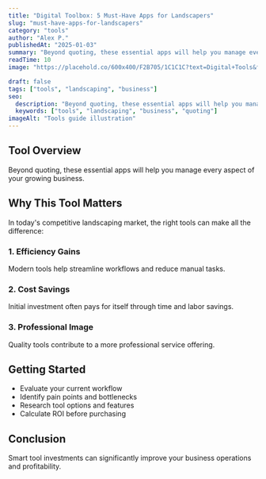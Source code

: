 ```yaml
---
title: "Digital Toolbox: 5 Must-Have Apps for Landscapers"
slug: "must-have-apps-for-landscapers"
category: "tools"
author: "Alex P."
publishedAt: "2025-01-03"
summary: "Beyond quoting, these essential apps will help you manage every aspect of your growing business."
readTime: 10
image: "https://placehold.co/600x400/F2B705/1C1C1C?text=Digital+Tools&font=source-sans-pro"

draft: false
tags: ["tools", "landscaping", "business"]
seo:
  description: "Beyond quoting, these essential apps will help you manage every aspect of your growing business."
  keywords: ["tools", "landscaping", "business", "quoting"]
imageAlt: "Tools guide illustration"
---
```



## Tool Overview

Beyond quoting, these essential apps will help you manage every aspect of your growing business.

## Why This Tool Matters

In today's competitive landscaping market, the right tools can make all the difference:

### 1. Efficiency Gains
Modern tools help streamline workflows and reduce manual tasks.

### 2. Cost Savings
Initial investment often pays for itself through time and labor savings.

### 3. Professional Image
Quality tools contribute to a more professional service offering.

## Getting Started

- Evaluate your current workflow
- Identify pain points and bottlenecks
- Research tool options and features
- Calculate ROI before purchasing

## Conclusion

Smart tool investments can significantly improve your business operations and profitability.
